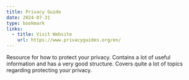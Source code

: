 ```yaml
---
title: Privacy Guide
date: 2024-07-31
type: bookmark
links:
  - title: Visit Website
    url: https://www.privacyguides.org/en/
---
```


Resource for how to protect your privacy. Contains a lot of useful information and has a very good structure.
Covers quite a lot of topics regarding protecting your privacy.
